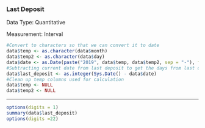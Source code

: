 ### Last Deposit

Data Type: Quantitative

Measurement: Interval

```r
#Convert to characters so that we can convert it to date
data$temp <- as.character(data$month)
data$temp2 <- as.character(data$day)
data$date <- as.Date(paste("2019", data$temp, data$temp2, sep = "-"), format = "%Y-%B-%d")
#Subtracting current date from last deposit to get the days from last deposit
data$last_deposit <- as.integer(Sys.Date() - data$date)
#Clean up temp columns used for calculation
data$temp <- NULL
data$temp2 <- NULL

```

------------------------------------------------------------------------

```r
options(digits = 1)
summary(data$last_deposit)
options(digits =22)

```



